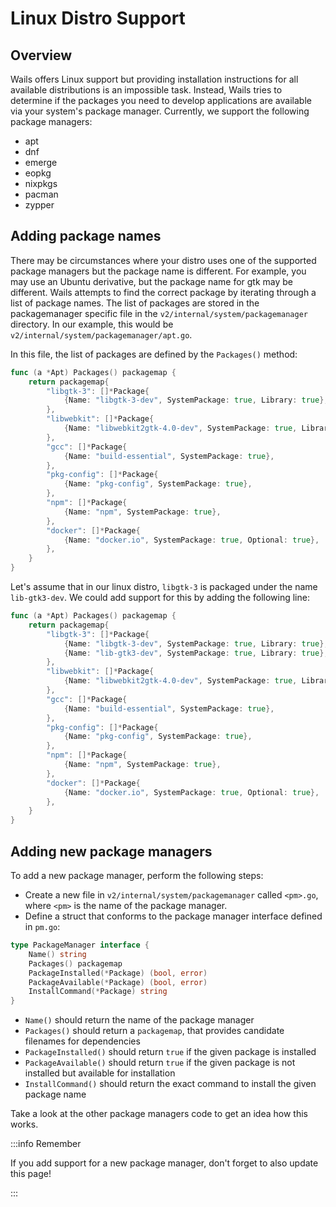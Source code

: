 # Linux Distro Support

## Overview

Wails offers Linux support but providing installation instructions for all
available distributions is an impossible task. Instead, Wails tries to determine
if the packages you need to develop applications are available via your system's
package manager. Currently, we support the following package managers:

- apt
- dnf
- emerge
- eopkg
- nixpkgs
- pacman
- zypper

## Adding package names

There may be circumstances where your distro uses one of the supported package
managers but the package name is different. For example, you may use an Ubuntu
derivative, but the package name for gtk may be different. Wails attempts to
find the correct package by iterating through a list of package names. The list
of packages are stored in the packagemanager specific file in the
`v2/internal/system/packagemanager` directory. In our example, this would be
`v2/internal/system/packagemanager/apt.go`.

In this file, the list of packages are defined by the `Packages()` method:

```go
func (a *Apt) Packages() packagemap {
	return packagemap{
		"libgtk-3": []*Package{
			{Name: "libgtk-3-dev", SystemPackage: true, Library: true},
		},
		"libwebkit": []*Package{
			{Name: "libwebkit2gtk-4.0-dev", SystemPackage: true, Library: true},
		},
		"gcc": []*Package{
			{Name: "build-essential", SystemPackage: true},
		},
		"pkg-config": []*Package{
			{Name: "pkg-config", SystemPackage: true},
		},
		"npm": []*Package{
			{Name: "npm", SystemPackage: true},
		},
		"docker": []*Package{
			{Name: "docker.io", SystemPackage: true, Optional: true},
		},
	}
}
```

Let's assume that in our linux distro, `libgtk-3` is packaged under the name
`lib-gtk3-dev`. We could add support for this by adding the following line:

```go {5}
func (a *Apt) Packages() packagemap {
	return packagemap{
		"libgtk-3": []*Package{
			{Name: "libgtk-3-dev", SystemPackage: true, Library: true},
			{Name: "lib-gtk3-dev", SystemPackage: true, Library: true},
		},
		"libwebkit": []*Package{
			{Name: "libwebkit2gtk-4.0-dev", SystemPackage: true, Library: true},
		},
		"gcc": []*Package{
			{Name: "build-essential", SystemPackage: true},
		},
		"pkg-config": []*Package{
			{Name: "pkg-config", SystemPackage: true},
		},
		"npm": []*Package{
			{Name: "npm", SystemPackage: true},
		},
		"docker": []*Package{
			{Name: "docker.io", SystemPackage: true, Optional: true},
		},
	}
}
```

## Adding new package managers

To add a new package manager, perform the following steps:

- Create a new file in `v2/internal/system/packagemanager` called `<pm>.go`,
  where `<pm>` is the name of the package manager.
- Define a struct that conforms to the package manager interface defined in
  `pm.go`:

```go
type PackageManager interface {
	Name() string
	Packages() packagemap
	PackageInstalled(*Package) (bool, error)
	PackageAvailable(*Package) (bool, error)
	InstallCommand(*Package) string
}
```

- `Name()` should return the name of the package manager
- `Packages()` should return a `packagemap`, that provides candidate filenames
  for dependencies
- `PackageInstalled()` should return `true` if the given package is installed
- `PackageAvailable()` should return `true` if the given package is not
  installed but available for installation
- `InstallCommand()` should return the exact command to install the given
  package name

Take a look at the other package managers code to get an idea how this works.

:::info Remember

If you add support for a new package manager, don't forget to also update this
page!

:::
